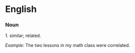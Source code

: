 = English=

=== Noun ===

1. similar; related.

''Example:'' The two lessons in my math class were correlated.